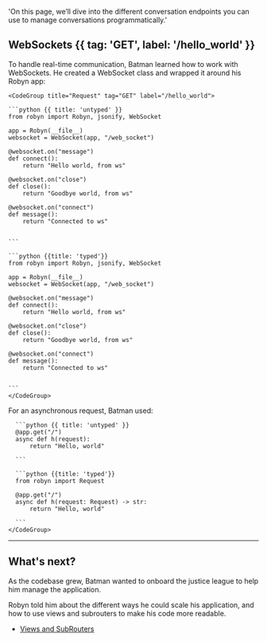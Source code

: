   'On this page, we’ll dive into the different conversation endpoints you can use to manage conversations programmatically.'


## WebSockets {{ tag: 'GET', label: '/hello_world' }}

<Row>
<Col>
To handle real-time communication, Batman learned how to work with WebSockets. He created a WebSocket class and wrapped it around his Robyn app:
</Col>
  <Col sticky>

    <CodeGroup title="Request" tag="GET" label="/hello_world">

    ```python {{ title: 'untyped' }}
    from robyn import Robyn, jsonify, WebSocket

    app = Robyn(__file__)
    websocket = WebSocket(app, "/web_socket")

    @websocket.on("message")
    def connect():
        return "Hello world, from ws"

    @websocket.on("close")
    def close():
        return "Goodbye world, from ws"

    @websocket.on("connect")
    def message():
        return "Connected to ws"


    ```

    ```python {{title: 'typed'}}
    from robyn import Robyn, jsonify, WebSocket

    app = Robyn(__file__)
    websocket = WebSocket(app, "/web_socket")

    @websocket.on("message")
    def connect():
        return "Hello world, from ws"

    @websocket.on("close")
    def close():
        return "Goodbye world, from ws"

    @websocket.on("connect")
    def message():
        return "Connected to ws"


    ```
    </CodeGroup>
  </Col>
</Row>
<Row>

  <Col>
    For an asynchronous request, Batman used:
  </Col>
  <Col sticky>
    <CodeGroup title="Request" tag="GET" label="/hello_world">

      ```python {{ title: 'untyped' }}
      @app.get("/")
      async def h(request):
          return "Hello, world"

      ```

      ```python {{title: 'typed'}}
      from robyn import Request

      @app.get("/")
      async def h(request: Request) -> str:
          return "Hello, world"

      ```
    </CodeGroup>
  </Col>
</Row>

---

## What's next?

As the codebase grew, Batman wanted to onboard the justice league to help him manage the application. 

Robyn told him about the different ways he could scale his application, and how to use views and subrouters to make his code more readable. 


- [Views and SubRouters](/documentation/api_reference/views)




